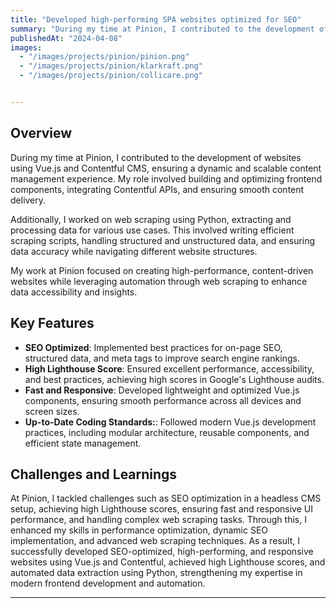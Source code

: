 ```yaml
---
title: "Developed high-performing SPA websites optimized for SEO"
summary: "During my time at Pinion, I contributed to the development of websites using Vue.js and Contentful CMS, ensuring a dynamic and scalable content management experience. "
publishedAt: "2024-04-08"
images:
  - "/images/projects/pinion/pinion.png"
  - "/images/projects/pinion/klarkraft.png"
  - "/images/projects/pinion/collicare.png"


---
```

## Overview

During my time at Pinion, I contributed to the development of websites using Vue.js and Contentful CMS, ensuring a dynamic and scalable content management experience. My role involved building and optimizing frontend components, integrating Contentful APIs, and ensuring smooth content delivery.

Additionally, I worked on web scraping using Python, extracting and processing data for various use cases. This involved writing efficient scraping scripts, handling structured and unstructured data, and ensuring data accuracy while navigating different website structures.

My work at Pinion focused on creating high-performance, content-driven websites while leveraging automation through web scraping to enhance data accessibility and insights.

## Key Features

- **SEO Optimized**: Implemented best practices for on-page SEO, structured data, and meta tags to improve search engine rankings.
- **High Lighthouse Score**: Ensured excellent performance, accessibility, and best practices, achieving high scores in Google's Lighthouse audits.
- **Fast and Responsive**: Developed lightweight and optimized Vue.js components, ensuring smooth performance across all devices and screen sizes.
- **Up-to-Date Coding Standards:**: Followed modern Vue.js development practices, including modular architecture, reusable components, and efficient state management.

## Challenges and Learnings

At Pinion, I tackled challenges such as SEO optimization in a headless CMS setup, achieving high Lighthouse scores, ensuring fast and responsive UI performance, and handling complex web scraping tasks. Through this, I enhanced my skills in performance optimization, dynamic SEO implementation, and advanced web scraping techniques. As a result, I successfully developed SEO-optimized, high-performing, and responsive websites using Vue.js and Contentful, achieved high Lighthouse scores, and automated data extraction using Python, strengthening my expertise in modern frontend development and automation. 

---
